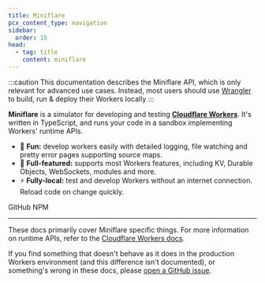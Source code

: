 ```yaml
---
title: Miniflare
pcx_content_type: navigation
sidebar:
  order: 15
head:
  - tag: title
    content: miniflare
---
```



:::caution
This documentation describes the Miniflare API, which is only relevant for advanced use cases. Instead, most users should use [Wrangler](/workers/wrangler) to build, run & deploy their Workers locally
:::

**Miniflare** is a simulator for developing and testing
[**Cloudflare Workers**](https://workers.cloudflare.com/). It's written in
TypeScript, and runs your code in a sandbox implementing Workers' runtime APIs.

- 🎉 **Fun:** develop workers easily with detailed logging, file watching and
  pretty error pages supporting source maps.
- 🔋 **Full-featured:** supports most Workers features, including KV, Durable
  Objects, WebSockets, modules and more.
- ⚡ **Fully-local:** test and develop Workers without an internet connection.
  Reload code on change quickly.

<LinkButton href="https://github.com/cloudflare/workers-sdk/tree/main/packages/miniflare">
	GitHub
</LinkButton>
<LinkButton variant="secondary" href="https://npmjs.com/package/miniflare">
	NPM
</LinkButton>

---

These docs primarily cover Miniflare specific things. For more information on
runtime APIs, refer to the
[Cloudflare Workers docs](/workers).

If you find something that doesn't behave as it does in the production Workers
environment (and this difference isn't documented), or something's wrong in
these docs, please
[open a GitHub issue](https://github.com/cloudflare/workers-sdk/issues/new/choose).

<DirectoryListing descriptions />
